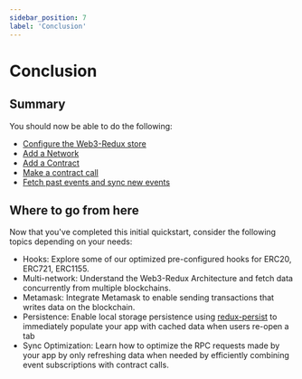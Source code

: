 ```yaml
---
sidebar_position: 7
label: 'Conclusion'
---
```


# Conclusion

## Summary

You should now be able to do the following:

-   [Configure the Web3-Redux store](./2_add_store.mdx)
-   [Add a Network](./3_add_network.mdx)
-   [Add a Contract](./4_add_contract.mdx)
-   [Make a contract call](./5_contract_call.mdx)
-   [Fetch past events and sync new events](./6_contract_event.mdx)

## Where to go from here

Now that you've completed this initial quickstart, consider the following topics depending on your needs:

-   Hooks: Explore some of our optimized pre-configured hooks for ERC20, ERC721, ERC1155.
-   Multi-network: Understand the Web3-Redux Architecture and fetch data concurrently from multiple blockchains.
-   Metamask: Integrate Metamask to enable sending transactions that writes data on the blockchain.
-   Persistence: Enable local storage persistence using [redux-persist](https://github.com/rt2zz/redux-persist) to immediately populate your app with cached data when users re-open a tab
-   Sync Optimization: Learn how to optimize the RPC requests made by your app by only refreshing data when needed by efficiently combining event subscriptions with contract calls.
